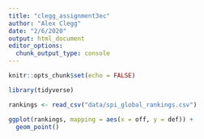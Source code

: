 ```yaml
---
title: "clegg_assignment3ec"
author: "Alex Clegg"
date: "2/6/2020"
output: html_document
editor_options: 
  chunk_output_type: console
---
```


``` r

knitr::opts_chunk$set(echo = FALSE)

```

```r
library(tidyverse)
```

``` r

rankings <- read_csv("data/spi_global_rankings.csv")

ggplot(rankings, mapping = aes(x = off, y = def)) +
  geom_point()

```